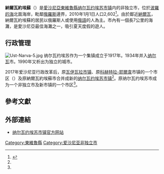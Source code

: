 {{Infobox settlement
| name                    = 納爾瓦約埃蘇
| native_name             = Narva-Jõesuu
| native_name_lang        = et
| settlement_type         = [[爱沙尼亚城市列表#非独立市的列表|非独立市]]
| image_skyline           = Ust-Narva-15.jpg
| image_caption           = 納爾瓦約埃蘇的沙灘
| pushpin_map             = Estonia
| pushpin_label_position  = left
| pushpin_map_caption     = 納爾瓦約埃蘇在爱沙尼亚的位置
| coordinates             = 
| subdivision_type        = 國家
| subdivision_name        = {{EST}}
| subdivision_type1       = 縣
| subdivision_name1       = [[File:Ida-Virumaa_lipp.svg|24px]] [[東維魯縣|東維魯縣]]
| subdivision_type2       = 市镇
| subdivision_name2       = [[纳尔瓦约埃苏_(市镇)|纳尔瓦约埃苏 (市镇)]]
| established_title       = 集镇
| established_date        = 1917年-1934年
| established_title1      = 城市
| established_date1       = 1990年-2017年
| established_title2      = 非独立市
| established_date2       = 2017年起
| government_type         =
| area_footnotes          =
| area_total_km2          = 11.03
| population_footnotes    =
| population_total        = 2927
| population_as_of        = 2012年8月1日
| population_density_km2  = auto
| timezone                = [[歐洲東部時間|歐洲東部時間]]
| utc_offset              = +2
| timezone_DST            = [[歐洲東部夏令時間|歐洲東部夏令時間]]
| utc_offset_DST          = +3
| postal_code             =
| website                 = {{URL|http://narva-joesuu.ee/}}
}}
'''納爾瓦約埃蘇'''（{{Lang-et|Narva-Jõesuu}}）是[[愛沙尼亞|愛沙尼亞]][[東維魯縣|東維魯縣]][[纳尔瓦约埃苏_(市镇)|纳尔瓦约埃苏市镇]]内的非独立市，位於[[波羅的海|波羅的海]]北面海岸，毗鄰[[俄羅斯|俄羅斯]]邊界，2010年1月1日人口2,602<ref name="population">{{cite web|url=http://pub.stat.ee/px-web.2001/Dialog/varval.asp?ma=Po0291&ti=POPULATION+NUMBER%2C+AREA+AND+DENSITY+BY+ADMINISTRATIVE+UNIT+OR+TYPE+OF+SETTLEMENT%2C+1+JANUARY&path=../I_Databas/Population/01Population_indicators_and_composition/04Population_figure_and_composition/&lang=1|title=Population figure and composition|publisher=Statistics Estonia|accessdate=2010-05-24|archive-date=2018-06-18|archive-url=https://web.archive.org/web/20180618125628/http://pub.stat.ee/px-web.2001/Dialog/varval.asp?ma=Po0291&ti=POPULATION+NUMBER%2C+AREA+AND+DENSITY+BY+ADMINISTRATIVE+UNIT+OR+TYPE+OF+SETTLEMENT%2C+1+JANUARY&path=..%2FI_Databas%2FPopulation%2F01Population_indicators_and_composition%2F04Population_figure_and_composition%2F&lang=1|dead-url=yes}}</ref>。由於鄰近[[納爾瓦|納爾瓦]]，納爾瓦約埃蘇的居民以俄羅斯人或使用[[俄語|俄語]]的人為主。市內有一個長7公里的海灘，是愛沙尼亞最佳海灘之一，吸引夏天度假的遊人。

== 行政管理 ==
[[File:Ust-Narva-5.jpg|thumb]]
纳尔瓦约埃苏作为一个集镇成立于1917年。1934年并入[[纳尔瓦|纳尔瓦]]市。1990年又析出为独立的城市。

2017年爱沙尼亚行政改革后，原[[瓦伊瓦拉鄉|瓦伊瓦拉市镇]]、原[[科赫特拉-耶爾韋|科赫特拉-耶爾韋]]市镇的一个市区（{{lang|et|Viivikonna}}）及原納爾瓦約埃蘇市合并成新的[[纳尔瓦约埃苏_(市镇)|纳尔瓦约埃苏市镇]]<ref name="haldus"/>。原纳尔瓦约埃苏市成为一个非独立市及新市镇的一个市区<ref name="Asustus"/>。

== 參考文獻 ==
{{Reflist|30em|refs=
<ref name="haldus">{{cite web | url = https://haldusreform.fin.ee/static/sites/3/2018/02/ulevaade_omavalitsused_2018.xlsx | title = Ühinenud ja kõikide omavalitsuste ülevaade (sh KOV kontaktandmed ja omavalitsusjuhid) | format = xlsx | language = et | publisher = haldusreform.fin.ee | date = 2018-03 | accessdate = 2021-03-08}}</ref>

<ref name="Asustus">{{cite web | url = https://www.riigiteataja.ee/aktilisa/1020/2201/8005/Asustusuksuste_nimistu_lisa_30012018.pdf | title = Asustusüksuste nimistu | format = pdf | language = et | publisher = riigiteataja.ee | date = 2018-01-30 | accessdate = 2021-03-08}}</ref>
}}

== 外部連結 ==
{{commonscat|Narva-Jõesuu|position=left}}
* [http://narva-joesuu.ee/ 纳尔瓦约埃苏市镇官方网站] {{et icon}} {{ru icon}}

[[Category:東維魯縣|Category:東維魯縣]]
[[Category:爱沙尼亚非独立市|Category:爱沙尼亚非独立市]]